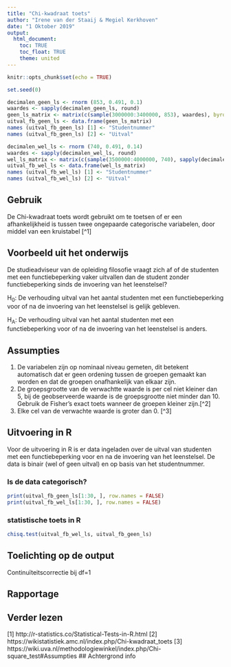 ```yaml
---
title: "Chi-kwadraat toets"
author: "Irene van der Staaij & Megiel Kerkhoven"
date: "1 Oktober 2019"
output: 
  html_document:
    toc: TRUE
    toc_float: TRUE
    theme: united
---
```

```r
knitr::opts_chunk$set(echo = TRUE)
```


```r
set.seed(0)

decimalen_geen_ls <- rnorm (853, 0.491, 0.1)
waardes <- sapply(decimalen_geen_ls, round)
geen_ls_matrix <- matrix(c(sample(3000000:3400000, 853), waardes), byrow = FALSE, nrow = 953)
uitval_fb_geen_ls <- data.frame(geen_ls_matrix)
names (uitval_fb_geen_ls) [1] <- "Studentnummer"
names (uitval_fb_geen_ls) [2] <- "Uitval"

decimalen_wel_ls <- rnorm (740, 0.491, 0.14)
waardes <- sapply(decimalen_wel_ls, round)
wel_ls_matrix <- matrix(c(sample(3500000:4000000, 740), sapply(decimalen_wel_ls, round)), byrow = FALSE, nrow = 840)
uitval_fb_wel_ls <- data.frame(wel_ls_matrix)
names (uitval_fb_wel_ls) [1] <- "Studentnummer"
names (uitval_fb_wel_ls) [2] <- "Uitval"
```

## Gebruik
De Chi-kwadraat toets wordt gebruikt om te toetsen of er een afhankelijkheid is tussen twee ongepaarde categorische variabelen, door middel van een kruistabel [^1]

## Voorbeeld uit het onderwijs
De studieadviseur van de opleiding filosofie vraagt zich af of de studenten met een functiebeperking vaker uitvallen dan de student zonder functiebeperking sinds de invoering van het leenstelsel?

H~0~: De verhouding uitval van het aantal studenten met een functiebeperking voor of na de invoering van het leenstelsel is gelijk gebleven.

H~A~: De verhouding uitval van het aantal studenten met een functiebeperking voor of na de invoering van het leenstelsel is anders.

## Assumpties
1. De variabelen zijn op nominaal niveau gemeten, dit betekent automatisch dat er geen ordening tussen de groepen gemaakt kan worden en dat de groepen onafhankelijk van elkaar zijn.  
2. De groepsgrootte van de verwachtte waarde is per cel niet kleiner dan 5, bij de geobserveerde waarde is de groepsgrootte niet minder dan 10. Gebruik de Fisher’s exact toets wanneer de groepen kleiner zijn.[^2]  
3. Elke cel van de verwachte waarde is groter dan 0. [^3] 


## Uitvoering in R
Voor de uitvoering in R is er data ingeladen over de uitval van studenten met een functiebeperking voor en na de invoering van het leenstelsel. De data is binair (wel of geen uitval) en op basis van het studentnummer.

### Is de data categorisch?

```r
print(uitval_fb_geen_ls[1:30, ], row.names = FALSE)
print(uitval_fb_wel_ls[1:30, ], row.names = FALSE)
```

### statistische toets in R

```r
chisq.test(uitval_fb_wel_ls, uitval_fb_geen_ls)
```

## Toelichting op de output

Continuïteitscorrectie bij df=1

## Rapportage

## Verder lezen
[1] http://r-statistics.co/Statistical-Tests-in-R.html
[2] https://wikistatistiek.amc.nl/index.php/Chi-kwadraat_toets
[3] https://wiki.uva.nl/methodologiewinkel/index.php/Chi-square_test#Assumpties 
## Achtergrond info


